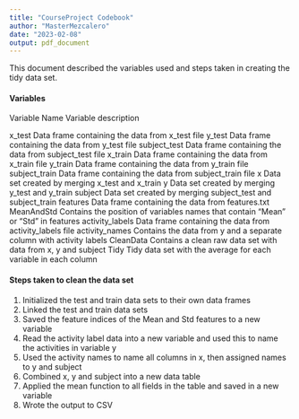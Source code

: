 ---
title: "CourseProject Codebook"
author: "MasterMezcalero"
date: "2023-02-08"
output: pdf_document
---

This document described the variables used and steps taken in creating the tidy data set.

#### Variables

Variable Name     Variable description

x_test            Data frame containing the data from x_test file
y_test            Data frame containing the data from y_test file
subject_test      Data frame containing the data from subject_test file
x_train           Data frame containing the data from x_train file
y_train           Data frame containing the data from y_train file
subject_train     Data frame containing the data from subject_train file
x                 Data set created by merging x_test and x_train
y                 Data set created by merging y_test and y_train
subject           Data set created by merging subject_test and subject_train
features          Data frame containing the data from features.txt
MeanAndStd        Contains the position of variables names that contain "Mean" or "Std" in features 
activity_labels   Data frame containing the data from activity_labels file
activity_names    Contains the data from y and a separate column with activity labels 
CleanData         Contains a clean raw data set with data from x, y and subject
Tidy              Tidy data set with the average for each variable in each column

#### Steps taken to clean the data set

1. Initialized the test and train data sets to their own data frames
2. Linked the test and train data sets
3. Saved the feature indices of the Mean and Std features to a new variable
4. Read the activity label data into a new variable and used this to name the activities in variable y
5. Used the activity names to name all columns in x, then assigned names to y and subject
6. Combined x, y and subject into a new data table
7. Applied the mean function to all fields in the table and saved in a new variable
8. Wrote the output to CSV